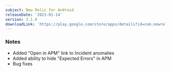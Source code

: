 ```yaml
---
subject: New Relic for Android
releaseDate: '2021-01-14'
version: 3.1.0
downloadLink: 'https://play.google.com/store/apps/details?id=com.newrelic.rpm'
---
```


### Notes

* Added "Open in APM" link to Incident anomalies
* Added ability to hide "Expected Errors" in APM
* Bug fixes
